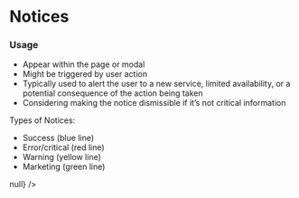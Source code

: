 
<Meta title="Components/Notifications/Notices" component={Notice} />

# Notices

### Usage

- Appear within the page or modal
- Might be triggered by user action
- Typically used to alert the user to a new service, limited availability, or a potential consequence of the action being taken
- Considering making the notice dismissible if it&rsquo;s not critical information

Types of Notices:

- Success (blue line)
- Error/critical (red line)
- Warning (yellow line)
- Marketing (green line)

<Canvas>
  <Story name="Success">
    <Notice success text="This is a success notice" />
  </Story>
</Canvas>

<Canvas>
  <Story name="Error">
    <Notice error text="This is an error notice" />
  </Story>
</Canvas>

<Canvas>
  <Story name="Warning">
    <Notice warning text="This is a warning notice" />
  </Story>
</Canvas>

<Canvas>
  <Story name="Important Success">
    <Notice success important text="This is an important success notice" />
  </Story>
</Canvas>

<Canvas>
  <Story name="Important Error">
    <Notice error important text="This is an important error notice" />
  </Story>
</Canvas>

<Canvas>
  <Story name="Important Warning">
    <Notice warning important text="This is an important warning notice" />
  </Story>
</Canvas>

<Canvas>
  <Story name="Dismissible">
    <Notice
      warning
      text="This is a dismissible notice"
      dismissible
      onClose={() => null}
    />
  </Story>
</Canvas>
